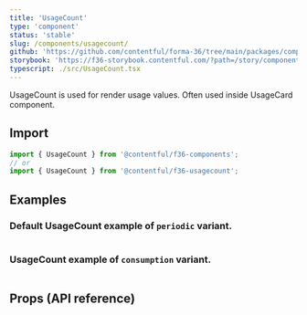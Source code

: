 ```yaml
---
title: 'UsageCount'
type: 'component'
status: 'stable'
slug: /components/usagecount/
github: 'https://github.com/contentful/forma-36/tree/main/packages/components/usagecount'
storybook: 'https://f36-storybook.contentful.com/?path=/story/components-usagecount--default'
typescript: ./src/UsageCount.tsx
---
```


UsageCount is used for render usage values. Often used inside UsageCard component.

## Import

```jsx static=true
import { UsageCount } from '@contentful/f36-components';
// or
import { UsageCount } from '@contentful/f36-usagecount';
```

## Examples

### Default UsageCount example of `periodic` variant.

```jsx file=./examples/UsageCountExample.tsx

```

### UsageCount example of `consumption` variant.

```jsx file=./examples/UsageCountConsumptionExample.tsx

```

## Props (API reference)

<PropsTable of="UsageCount" />
